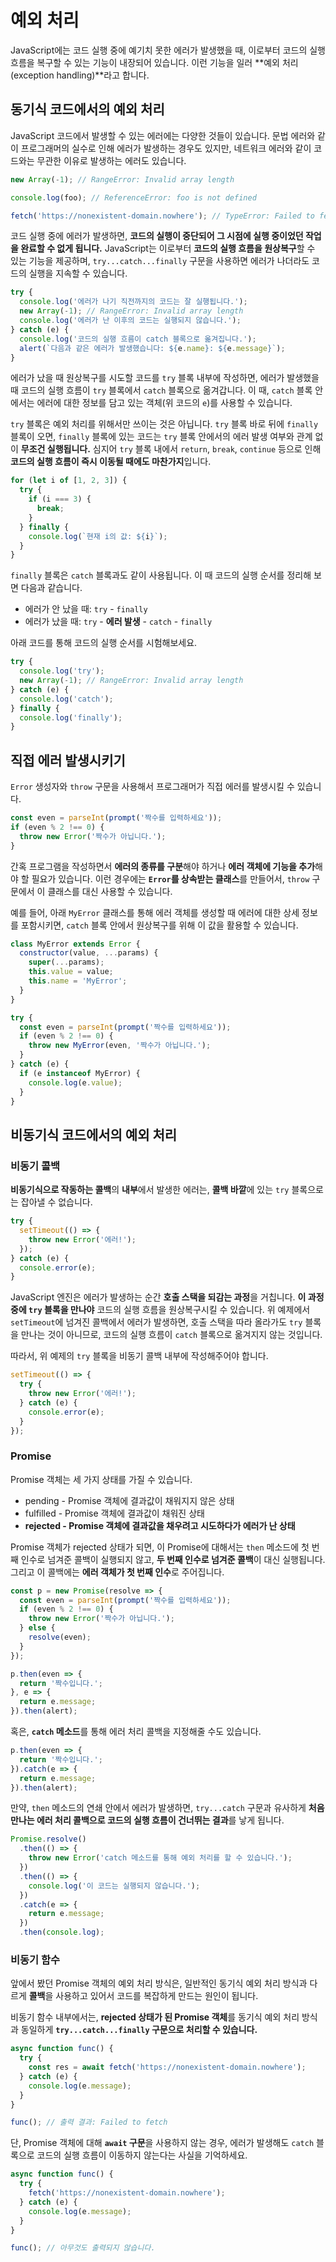 # 예외 처리

JavaScript에는 코드 실행 중에 예기치 못한 에러가 발생했을 때, 이로부터 코드의 실행 흐름을 복구할 수 있는 기능이 내장되어 있습니다. 이런 기능을 일러 **예외 처리(exception handling)**라고 합니다.

## 동기식 코드에서의 예외 처리

JavaScript 코드에서 발생할 수 있는 에러에는 다양한 것들이 있습니다. 문법 에러와 같이 프로그래머의 실수로 인해 에러가 발생하는 경우도 있지만, 네트워크 에러와 같이 코드와는 무관한 이유로 발생하는 에러도 있습니다.

```js
new Array(-1); // RangeError: Invalid array length
```

```js
console.log(foo); // ReferenceError: foo is not defined
```

```js
fetch('https://nonexistent-domain.nowhere'); // TypeError: Failed to fetch
```

코드 실행 중에 에러가 발생하면, **코드의 실행이 중단되어 그 시점에 실행 중이었던 작업을 완료할 수 없게 됩니다.** JavaScript는 이로부터 **코드의 실행 흐름을 원상복구**할 수 있는 기능을 제공하며, `try...catch...finally` 구문을 사용하면 에러가 나더라도 코드의 실행을 지속할 수 있습니다.

```js
try {
  console.log('에러가 나기 직전까지의 코드는 잘 실행됩니다.');
  new Array(-1); // RangeError: Invalid array length
  console.log('에러가 난 이후의 코드는 실행되지 않습니다.');
} catch (e) {
  console.log('코드의 실행 흐름이 catch 블록으로 옮겨집니다.');
  alert(`다음과 같은 에러가 발생했습니다: ${e.name}: ${e.message}`);
}
```

에러가 났을 때 원상복구를 시도할 코드를 `try` 블록 내부에 작성하면, 에러가 발생했을 때 코드의 실행 흐름이 `try` 블록에서 `catch` 블록으로 옮겨갑니다. 이 때, `catch` 블록 안에서는 에러에 대한 정보를 담고 있는 객체(위 코드의 `e`)를 사용할 수 있습니다.

`try` 블록은 예외 처리를 위해서만 쓰이는 것은 아닙니다. `try` 블록 바로 뒤에 `finally` 블록이 오면, `finally` 블록에 있는 코드는 `try` 블록 안에서의 에러 발생 여부와 관계 없이 **무조건 실행됩니다.** 심지어 `try` 블록 내에서 `return`, `break`, `continue` 등으로 인해 **코드의 실행 흐름이 즉시 이동될 때에도 마찬가지**입니다.

```js
for (let i of [1, 2, 3]) {
  try {
    if (i === 3) {
      break;
    }
  } finally {
    console.log(`현재 i의 값: ${i}`);
  }
}
```

`finally` 블록은 `catch` 블록과도 같이 사용됩니다. 이 때 코드의 실행 순서를 정리해 보면 다음과 같습니다.

- 에러가 안 났을 때: `try` - `finally`
- 에러가 났을 때: `try` - **에러 발생** - `catch` - `finally`

아래 코드를 통해 코드의 실행 순서를 시험해보세요.

```js
try {
  console.log('try');
  new Array(-1); // RangeError: Invalid array length
} catch (e) {
  console.log('catch');
} finally {
  console.log('finally');
}
```

## 직접 에러 발생시키기

`Error` 생성자와 `throw` 구문을 사용해서 프로그래머가 직접 에러를 발생시킬 수 있습니다.

```js
const even = parseInt(prompt('짝수를 입력하세요'));
if (even % 2 !== 0) {
  throw new Error('짝수가 아닙니다.');
}
```

간혹 프로그램을 작성하면서 **에러의 종류를 구분**해야 하거나 **에러 객체에 기능을 추가**해야 할 필요가 있습니다. 이런 경우에는 **`Error`를 상속받는 클래스**를 만들어서, `throw` 구문에서 이 클래스를 대신 사용할 수 있습니다.

예를 들어, 아래 `MyError` 클래스를 통해 에러 객체를 생성할 때 에러에 대한 상세 정보를 포함시키면, `catch` 블록 안에서 원상복구를 위해 이 값을 활용할 수 있습니다.

```js
class MyError extends Error {
  constructor(value, ...params) {
    super(...params);
    this.value = value;
    this.name = 'MyError';
  }
}

try {
  const even = parseInt(prompt('짝수를 입력하세요'));
  if (even % 2 !== 0) {
    throw new MyError(even, '짝수가 아닙니다.');
  }
} catch (e) {
  if (e instanceof MyError) {
    console.log(e.value);
  }
}
```

## 비동기식 코드에서의 예외 처리

### 비동기 콜백

**비동기식으로 작동하는 콜백**의 **내부**에서 발생한 에러는, **콜백 바깥**에 있는 `try` 블록으로는 잡아낼 수 없습니다.

```js
try {
  setTimeout(() => {
    throw new Error('에러!');
  });
} catch (e) {
  console.error(e);
}
```

JavaScript 엔진은 에러가 발생하는 순간 **호출 스택을 되감는 과정**을 거칩니다. **이 과정 중에 `try` 블록을 만나야** 코드의 실행 흐름을 원상복구시킬 수 있습니다. 위 예제에서 `setTimeout`에 넘겨진 콜백에서 에러가 발생하면, 호출 스택을 따라 올라가도 `try` 블록을 만나는 것이 아니므로, 코드의 실행 흐름이 `catch` 블록으로 옮겨지지 않는 것입니다.

따라서, 위 예제의 `try` 블록을 비동기 콜백 내부에 작성해주어야 합니다.

```js
setTimeout(() => {
  try {
    throw new Error('에러!');
  } catch (e) {
    console.error(e);
  }
});
```

### Promise

Promise 객체는 세 가지 상태를 가질 수 있습니다.

- pending - Promise 객체에 결과값이 채워지지 않은 상태
- fulfilled - Promise 객체에 결과값이 채워진 상태
- **rejected - Promise 객체에 결과값을 채우려고 시도하다가 에러가 난 상태**

Promise 객체가 rejected 상태가 되면, 이 Promise에 대해서는 `then` 메소드에 첫 번째 인수로 넘겨준 콜백이 실행되지 않고, **두 번째 인수로 넘겨준 콜백**이 대신 실행됩니다. 그리고 이 콜백에는 **에러 객체가 첫 번째 인수**로 주어집니다.

```js
const p = new Promise(resolve => {
  const even = parseInt(prompt('짝수를 입력하세요'));
  if (even % 2 !== 0) {
    throw new Error('짝수가 아닙니다.');
  } else {
    resolve(even);
  }
});

p.then(even => {
  return '짝수입니다.';
}, e => {
  return e.message;
}).then(alert);
```

혹은, **`catch` 메소드**를 통해 에러 처리 콜백을 지정해줄 수도 있습니다.

```js
p.then(even => {
  return '짝수입니다.';
}).catch(e => {
  return e.message;
}).then(alert);
```

만약, `then` 메소드의 연쇄 안에서 에러가 발생하면, `try...catch` 구문과 유사하게 **처음 만나는 에러 처리 콜백으로 코드의 실행 흐름이 건너뛰는 결과**를 낳게 됩니다.

```js
Promise.resolve()
  .then(() => {
    throw new Error('catch 메소드를 통해 예외 처리를 할 수 있습니다.');
  })
  .then(() => {
    console.log('이 코드는 실행되지 않습니다.');
  })
  .catch(e => {
    return e.message;
  })
  .then(console.log);
```

### 비동기 함수

앞에서 봤던 Promise 객체의 예외 처리 방식은, 일반적인 동기식 예외 처리 방식과 다르게 **콜백**을 사용하고 있어서 코드를 복잡하게 만드는 원인이 됩니다.

비동기 함수 내부에서는, **rejected 상태가 된 Promise 객체**를 동기식 예외 처리 방식과 동일하게 **`try...catch...finally` 구문으로 처리할 수 있습니다.**

```js
async function func() {
  try {
    const res = await fetch('https://nonexistent-domain.nowhere');
  } catch (e) {
    console.log(e.message);
  }
}

func(); // 출력 결과: Failed to fetch
```

단, Promise 객체에 대해 **`await` 구문**을 사용하지 않는 경우, 에러가 발생해도 `catch` 블록으로 코드의 실행 흐름이 이동하지 않는다는 사실을 기억하세요.

```js
async function func() {
  try {
    fetch('https://nonexistent-domain.nowhere');
  } catch (e) {
    console.log(e.message);
  }
}

func(); // 아무것도 출력되지 않습니다.
```
